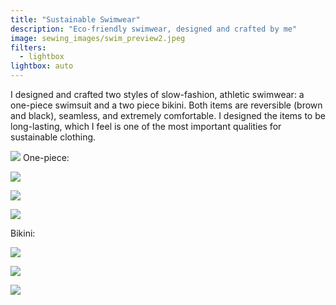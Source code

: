 ```yaml
---
title: "Sustainable Swimwear"
description: "Eco-friendly swimwear, designed and crafted by me"
image: sewing_images/swim_preview2.jpeg
filters: 
  - lightbox
lightbox: auto
---
```

I designed and crafted two styles of slow-fashion, athletic swimwear: a one-piece swimsuit and a two piece bikini. Both items are reversible (brown and black), seamless, and extremely comfortable. I designed the items to be long-lasting, which I feel is one of the most important qualities for sustainable clothing. 


![](sewing_images/both_styles.jpeg){group="first"}
One-piece:

::: {layout="[1, 1, 1]"}

![](sewing_images/grass_one_piece.jpeg){group="onepiece"
description="one-piece, black"}

![](sewing_images/one_piece.jpeg){group="onepiece"
description="one_piece, brown"}

![](sewing_images/swimwear_preview.jpeg){group="onepiece"
description="One-piece, brown"}

:::

Bikini:

::: {layout="[1, 1, 1]"}

![](sewing_images/grass_bikini.jpeg){group="bikini"
description="bikini, brown"}

![](sewing_images/side_view.jpeg){group="bikini"
description="bikini, brown"}

![](sewing_images/bikini.jpeg){group="bikini"
description="bikini, black"}

:::







